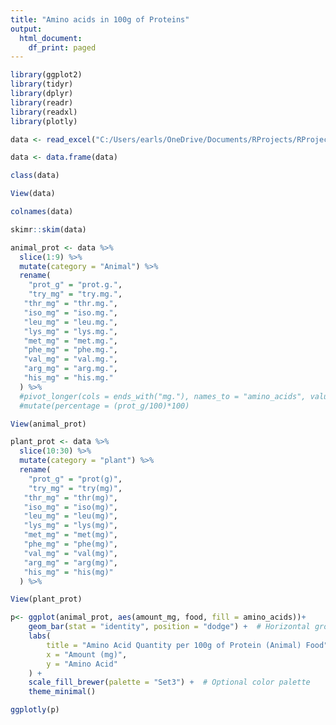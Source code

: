 ```yaml
---
title: "Amino acids in 100g of Proteins"
output:
  html_document:
    df_print: paged
---
```


```r
library(ggplot2)
library(tidyr)
library(dplyr)
library(readr)
library(readxl)
library(plotly)
```

```r
data <- read_excel("C:/Users/earls/OneDrive/Documents/RProjects/RProjects/MyProjects/Diet and Health/Amino acids/Data/Safe levels of protein intake.xlsx", sheet=3)

data <- data.frame(data)
```

```r
class(data)
```

```r
View(data)
```

```r
colnames(data)
```

```r
skimr::skim(data)
```

```r
animal_prot <- data %>% 
  slice(1:9) %>%
  mutate(category = "Animal") %>%
  rename(
    "prot_g" = "prot.g.",
    "try_mg" = "try.mg.",
   "thr_mg" = "thr.mg.",
   "iso_mg" = "iso.mg.",
   "leu_mg" = "leu.mg.",
   "lys_mg" = "lys.mg.",
   "met_mg" = "met.mg.",
   "phe_mg" = "phe.mg.",
   "val_mg" = "val.mg.",
   "arg_mg" = "arg.mg.",
   "his_mg" = "his.mg."
  ) %>%
  #pivot_longer(cols = ends_with("mg."), names_to = "amino_acids", values_to = "amount_mg") #%>% 
  #mutate(percentage = (prot_g/100)*100)
```

```r
View(animal_prot)
```

```r
plant_prot <- data %>% 
  slice(10:30) %>% 
  mutate(category = "plant") %>% 
  rename(
    "prot_g" = "prot(g)",
    "try_mg" = "try(mg)",
   "thr_mg" = "thr(mg)",
   "iso_mg" = "iso(mg)",
   "leu_mg" = "leu(mg)",
   "lys_mg" = "lys(mg)",
   "met_mg" = "met(mg)",
   "phe_mg" = "phe(mg)",
   "val_mg" = "val(mg)",
   "arg_mg" = "arg(mg)",
   "his_mg" = "his(mg)"
  ) %>%
```

```r
View(plant_prot)
```

```r
p<- ggplot(animal_prot, aes(amount_mg, food, fill = amino_acids))+
    geom_bar(stat = "identity", position = "dodge") +  # Horizontal grouped bars
    labs(
        title = "Amino Acid Quantity per 100g of Protein (Animal) Food",
        x = "Amount (mg)",
        y = "Amino Acid"
    ) +
    scale_fill_brewer(palette = "Set3") +  # Optional color palette
    theme_minimal()
```

```r
ggplotly(p)
```